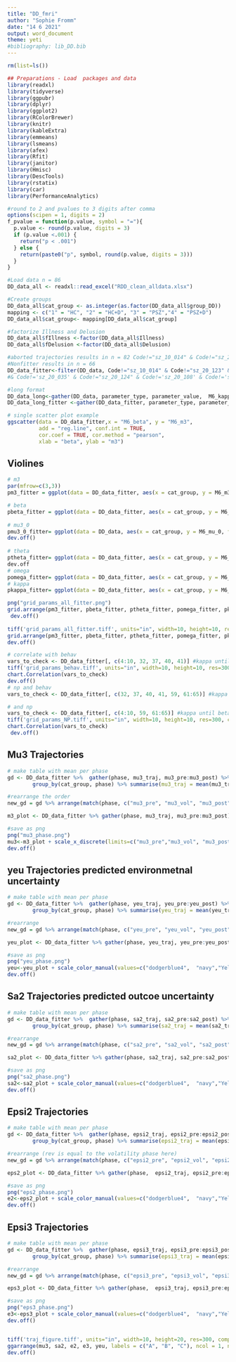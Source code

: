 ```yaml
---
title: "DD_fmri"
author: "Sophie Fromm"
date: "14 6 2021"
output: word_document
theme: yeti
#bibliography: lib_DD.bib
---
```


```r
rm(list=ls())

## Preparations - Load  packages and data 
library(readxl)
library(tidyverse)
library(ggpubr)
library(dplyr)
library(ggplot2)
library(RColorBrewer)
library(knitr)
library(kableExtra)
library(emmeans)
library(lsmeans)
library(afex)
library(Rfit)
library(janitor)
library(Hmisc)
library(DescTools)
library(rstatix)
library(car)
library(PerformanceAnalytics)

#round to 2 and pvalues to 3 digits after comma
options(scipen = 1, digits = 2)
f_pvalue = function(p.value, symbol = "="){
  p.value <- round(p.value, digits = 3)
  if (p.value <.001) {
    return("p < .001")
  } else {
    return(paste0("p", symbol, round(p.value, digits = 3)))
  }
}
```

```r
#Load data n = 86
DD_data_all <- readxl::read_excel("RDD_clean_alldata.xlsx")

#Create groups
DD_data_all$cat_group <- as.integer(as.factor(DD_data_all$group_DD))
mapping <- c("1" = "HC", "2" = "HC+D", "3" = "PSZ","4" = "PSZ+D")
DD_data_all$cat_group<- mapping[DD_data_all$cat_group]

#factorize Illness and Delusion
DD_data_all$fIllness <-factor(DD_data_all$Illness)
DD_data_all$fDelusion <-factor(DD_data_all$Delusion)
```

```r
#aborted trajectories results in n = 82 Code!="sz_10_014" & Code!="sz_20_123" & Code!="sz_20_136" & Code!= "sz_20_196"
#Nonfitter results in n = 66
DD_data_fitter<-filter(DD_data, Code!="sz_10_014" & Code!="sz_20_123" & Code!="sz_20_136" & Code!= "sz_20_196", Code!="sz_20_178" & Code!='sz_20_194' & Code!='sz_20_195' & Code!='sz_00_022'& Code!="sz_00_083" & Code!="sz_10_020" &  Code!='sz_10_033'& Code!='sz_10_036'& Code!="sz_10_050"  & Code!='sz_20_023'  & Code!="sz_20_082" & Code!="sz_20_087" & Code!='sz_20_092'& Code!='sz_20_120' & Code!="sz_20_154" &  Code!='sz_20_158')
#& Code!='sz_20_035' & Code!="sz_20_124" & Code!='sz_20_108' & Code!='sz_00_102')Code!='sz_20_182'  &

#long format
DD_data_long<-gather(DD_data, parameter_type, parameter_value,  M6_kappa:M6_beta)
DD_data_long_fitter <-gather(DD_data_fitter, parameter_type, parameter_value,  M6_kappa:M6_beta)
```


```r
# single scatter plot example
ggscatter(data = DD_data_fitter,x = "M6_beta", y = "M6_m3",
          add = "reg.line", conf.int = TRUE, 
          cor.coef = TRUE, cor.method = "pearson",
          xlab = "beta", ylab = "m3")
```
## Violines

```r
# m3
par(mfrow=c(3,3))
pm3_fitter = ggplot(data = DD_data_fitter, aes(x = cat_group, y = M6_m3, fill = cat_group)) +  geom_violin(trim = FALSE) +   scale_fill_brewer(palette = "Paired") + labs(fill = "Group") + xlab("Group") + ylab('m3')  + stat_summary(fun.data=mean_sdl, geom="errorbar", color="red", width = .2) +  geom_jitter(dotsize = 0.5, fill = "black", height = 0, width = .06, alpha = .5)  + theme_classic(base_size = 20)+ stat_summary(fun=mean, geom="point", color="red") + theme(legend.position = "none")

# beta
pbeta_fitter = ggplot(data = DD_data_fitter, aes(x = cat_group, y = M6_beta, fill = cat_group))  +  geom_violin(trim = FALSE) +   scale_fill_brewer(palette = "Paired") + labs(fill = "Group") + xlab("Group") + ylab('β')  + stat_summary(fun.data=mean_sdl, geom="errorbar", color="red", width = .2) +  geom_jitter(dotsize = 0.5, fill = "black", height = 0, width = .06, alpha = .5)  + theme_classic(base_size = 20)+ stat_summary(fun=mean, geom="point", color="red") + theme(legend.position = "none")
 
# mu3_0
pmu3_0_fitter= ggplot(data = DD_data, aes(x = cat_group, y = M6_mu_0, fill = cat_group))  +  geom_violin(trim = FALSE) +   scale_fill_brewer(palette = "Paired") + labs(fill = "Group") + xlab("Group") + ylab(expression('μ3'^'(k=0)'))  + stat_summary(fun.data=mean_sdl, geom="errorbar", color="red", width = .2) +  geom_jitter(dotsize = 0.5, fill = "black", height = 0, width = .06, alpha = .5)  + theme_classic(base_size = 20)+ stat_summary(fun=mean, geom="point", color="red") + theme(legend.position = "none")
dev.off()
 
# theta
ptheta_fitter= ggplot(data = DD_data_fitter, aes(x = cat_group, y = M6_theta, fill = cat_group)) +  geom_violin(trim = FALSE) +   scale_fill_brewer(palette = "Paired") + labs(fill = "Group") + xlab("Group") + ylab('ϑ')  + stat_summary(fun.data=mean_sdl, geom="errorbar", color="red", width = .2) +  geom_jitter(dotsize = 0.5, fill = "black", height = 0, width = .06, alpha = .5)  + theme_classic(base_size = 20)+ stat_summary(fun=mean, geom="point", color="red") + theme(legend.position = "none")
dev.off
# omega
pomega_fitter= ggplot(data = DD_data_fitter, aes(x = cat_group, y = M6_omega, fill = cat_group)) +  geom_violin(trim = FALSE) +   scale_fill_brewer(palette = "Paired") + labs(fill = "Group") + xlab("Group") + ylab('ω')  + stat_summary(fun.data=mean_sdl, geom="errorbar", color="red", width = .2) +  geom_jitter(dotsize = 0.5, fill = "black", height = 0, width = .06, alpha = .5)  + theme_classic(base_size = 20)+ stat_summary(fun=mean, geom="point", color="red") + theme(legend.position = "none")
# kappa
pkappa_fitter= ggplot(data = DD_data_fitter, aes(x = cat_group, y = M6_kappa, fill = cat_group)) +  geom_violin(trim = FALSE) +   scale_fill_brewer(palette = "Paired") + labs(fill = "Group") + xlab("Group") + ylab('κ')  + stat_summary(fun.data=mean_sdl, geom="errorbar", color="red", width = .2) +  geom_jitter(dotsize = 0.5, fill = "black", height = 0, width = .06, alpha = .5)  + theme_classic(base_size = 20)+ stat_summary(fun=mean, geom="point", color="red") + theme(legend.position = "none")

png("grid_params_all_fitter.png")
grid.arrange(pm3_fitter, pbeta_fitter, ptheta_fitter, pomega_fitter, pkappa_fitter, nrow = 3)
 dev.off()
 
tiff('grid_params_all_fitter.tiff', units="in", width=10, height=10, res=300, compression = 'lzw')
grid.arrange(pm3_fitter, pbeta_fitter, ptheta_fitter, pomega_fitter, pkappa_fitter, nrow = 3)
dev.off()

# correlate with behav
vars_to_check <- DD_data_fitter[, c(4:10, 32, 37, 40, 41)] #kappa until beta behav
tiff('grid_params_behav.tiff', units="in", width=10, height=10, res=300, compression = 'lzw')
chart.Correlation(vars_to_check)
dev.off()
# np and behav
vars_to_check <- DD_data_fitter[, c(32, 37, 40, 41, 59, 61:65)] #kappa until beta with np

# and np
vars_to_check <- DD_data_fitter[, c(4:10, 59, 61:65)] #kappa until beta with np
tiff('grid_params_NP.tiff', units="in", width=10, height=10, res=300, compression = 'lzw')
chart.Correlation(vars_to_check)
 dev.off()

```


## Mu3 Trajectories

```r
# make table with mean per phase
gd <- DD_data_fitter %>%  gather(phase, mu3_traj, mu3_pre:mu3_post) %>%
        group_by(cat_group, phase) %>% summarise(mu3_traj = mean(mu3_traj))

#rearrange the order
new_gd = gd %>% arrange(match(phase, c("mu3_pre", "mu3_vol", "mu3_post")))

m3_plot <- DD_data_fitter %>% gather(phase, mu3_traj, mu3_pre:mu3_post) %>% ggplot(aes(x=phase, y=mu3_traj, color=cat_group))  +  geom_jitter(width = .2, alpha = .3, size = 4, shape = 16)  +theme_classic() + geom_jitter(data = gd, shape = 15, size = 6, show.legend = FALSE, width = .1) +  labs(color = "Groups") + ylab("µ3") +theme_classic(base_size = 20)

#save as png
png("mu3_phase.png")
mu3<-m3_plot + scale_x_discrete(limits=c("mu3_pre","mu3_vol", "mu3_post"), labels=c("stable pre", "volatile", "stable post")) +scale_color_manual(values=c("dodgerblue4",  "navy","YellowGreen", "darkgreen")) + geom_path(data = new_gd, aes(x = phase, y = mu3_traj, group = cat_group))+ theme(legend.position = "none")
dev.off()

```
## yeu Trajectories predicted environmetnal uncertainty

```r
# make table with mean per phase
gd <- DD_data_fitter %>%  gather(phase, yeu_traj, yeu_pre:yeu_post) %>%
        group_by(cat_group, phase) %>% summarise(yeu_traj = mean(yeu_traj))

#rearrange
new_gd = gd %>% arrange(match(phase, c("yeu_pre", "yeu_vol", "yeu_post")))

yeu_plot <- DD_data_fitter %>% gather(phase, yeu_traj, yeu_pre:yeu_post) %>% ggplot(aes(x=phase, y=yeu_traj, color=cat_group))  +  geom_jitter(width = .2, alpha = .3, size = 4, shape = 16)+theme_classic() + geom_jitter(data = gd, shape = 15, size = 6, show.legend = FALSE, width = .1) +  labs(color = "Groups") + ylab("γ2")+  theme_classic(base_size = 20)

#save as png
png("yeu_phase.png")
yeu<-yeu_plot + scale_color_manual(values=c("dodgerblue4",  "navy","YellowGreen", "darkgreen")) + geom_path(data = new_gd, aes(x = phase, y = yeu_traj, group = cat_group))+ theme(legend.position = "none") + scale_x_discrete(limits=c("yeu_pre","yeu_vol", "yeu_post"), labels=c("stable pre", "volatile", "stable post"))
dev.off()

```
## Sa2 Trajectories predicted outcoe uncertainty

```r
# make table with mean per phase
gd <- DD_data_fitter %>%  gather(phase, sa2_traj, sa2_pre:sa2_post) %>%
        group_by(cat_group, phase) %>% summarise(sa2_traj = mean(sa2_traj))

#rearrange
new_gd = gd %>% arrange(match(phase, c("sa2_pre", "sa2_vol", "sa2_post")))

sa2_plot <- DD_data_fitter %>% gather(phase, sa2_traj, sa2_pre:sa2_post) %>% ggplot(aes(x=phase, y=sa2_traj, color=cat_group))  +  geom_jitter(width = .2, alpha = .3, size = 4, shape = 16)+theme_classic() + geom_jitter(data = gd, shape = 15, size = 6, show.legend = FALSE, width = .1) +  labs(color = "Groups") + ylab("σ2")+  theme_classic(base_size = 20)

#save as png
png("sa2_phase.png")
sa2<-sa2_plot + scale_color_manual(values=c("dodgerblue4",  "navy","YellowGreen", "darkgreen")) + geom_path(data = new_gd, aes(x = phase, y = sa2_traj, group = cat_group))+ theme(legend.position = "none") + scale_x_discrete(limits=c("sa2_pre","sa2_vol", "sa2_post"), labels=c("stable pre", "volatile", "stable post"))
dev.off()

```

## Epsi2 Trajectories

```r
# make table with mean per phase
gd <- DD_data_fitter %>%  gather(phase, epsi2_traj, epsi2_pre:epsi2_post) %>%
        group_by(cat_group, phase) %>% summarise(epsi2_traj = mean(epsi2_traj))

#rearrange (rev is equal to the volatility phase here)
new_gd = gd %>% arrange(match(phase, c("epsi2_pre", "epsi2_vol", "epsi2_post")))

eps2_plot <- DD_data_fitter %>% gather(phase,  epsi2_traj, epsi2_pre:epsi2_post) %>% ggplot(aes(x=phase, y=epsi2_traj, color=cat_group))  +  geom_jitter(width = .2, alpha = .3, size = 4, shape = 16)+theme_classic() + geom_jitter(data = gd, shape = 15, size = 6, show.legend = FALSE, width = .1) +  labs(color = "Groups") + ylab("Ɛ2")+  theme_classic(base_size = 20) +theme(legend.position = "none")

#save as png
png("eps2_phase.png")
e2<-eps2_plot + scale_color_manual(values=c("dodgerblue4",  "navy","YellowGreen", "darkgreen")) + geom_path(data = new_gd, aes(x = phase, y = epsi2_traj, group = cat_group))+ scale_x_discrete(limits=c("epsi2_pre", "epsi2_vol", "epsi2_post"), labels=c("stable pre", "volatile", "stable post"))
dev.off()

```

## Epsi3 Trajectories

```r
# make table with mean per phase
gd <- DD_data_fitter %>%  gather(phase, epsi3_traj, epsi3_pre:epsi3_post) %>%
        group_by(cat_group, phase) %>% summarise(epsi3_traj = mean(epsi3_traj))

#rearrange 
new_gd = gd %>% arrange(match(phase, c("epsi3_pre", "epsi3_vol", "epsi3_post")))

eps3_plot <- DD_data_fitter %>% gather(phase,  epsi3_traj, epsi3_pre:epsi3_post) %>% ggplot(aes(x=phase, y=epsi3_traj, color=cat_group))  +  geom_jitter(width = .2, alpha = .3, size = 4, shape = 16)+theme_classic() + geom_jitter(data = gd, shape = 15, size = 6, show.legend = FALSE, width = .1) +  labs(color = "Groups") + ylab("Ɛ3")+  theme_classic(base_size = 20)

#save as png
png("eps3_phase.png")
e3<-eps3_plot + scale_color_manual(values=c("dodgerblue4",  "navy","YellowGreen", "darkgreen")) + geom_path(data = new_gd, aes(x = phase, y = epsi3_traj, group = cat_group))+ theme(legend.position = "none") + scale_x_discrete(limits=c("epsi3_pre", "epsi3_vol", "epsi3_post"), labels=c("stable pre", "volatile", "stable post"))
dev.off()


tiff('traj_figure.tiff', units="in", width=10, height=20, res=300, compression = 'lzw')
ggarrange(mu3, sa2, e2, e3, yeu, labels = c("A", "B", "C"), ncol = 1, nrow = 5)
dev.off()

```